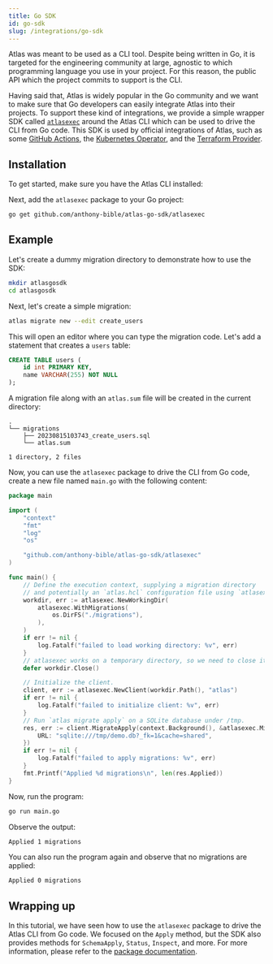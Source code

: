 ```yaml
---
title: Go SDK
id: go-sdk
slug: /integrations/go-sdk
---
```



Atlas was meant to be used as a CLI tool. Despite being written in Go, it is targeted for the
engineering community at large, agnostic to which programming language you use in your project.
For this reason, the public API which the project commits to support is the CLI.

Having said that, Atlas is widely popular in the Go community and we want to make sure that
Go developers can easily integrate Atlas into their projects. To support these kind of integrations,
we provide a simple wrapper SDK called [`atlasexec`](https://github.com/anthony-bible/atlas-go-sdk/tree/master/atlasexec) 
around the Atlas CLI which can be used to drive the CLI from Go code. This SDK is used by official 
integrations of Atlas, such as some [GitHub Actions](/integrations/github-actions), the [Kubernetes Operator](/integrations/kubernetes/operator),
and the [Terraform Provider](/integrations/terraform-provider).

## Installation

To get started, make sure you have the Atlas CLI installed:

<InstallationInstructions />

Next, add the `atlasexec` package to your Go project:

```bash
go get github.com/anthony-bible/atlas-go-sdk/atlasexec
```

## Example

Let's create a dummy migration directory to demonstrate how to use the SDK:

```bash
mkdir atlasgosdk
cd atlasgosdk
```

Next, let's create a simple migration:

```bash
atlas migrate new --edit create_users
```

This will open an editor where you can type the migration code. Let's add a statement
that creates a `users` table:

```sql
CREATE TABLE users (
    id int PRIMARY KEY,
    name VARCHAR(255) NOT NULL
);
```
A migration file along with an `atlas.sum` file will be created in the current directory:

```
.
└── migrations
    ├── 20230815103743_create_users.sql
    └── atlas.sum

1 directory, 2 files
```


Now, you can use the `atlasexec` package to drive the CLI from Go code, create a new file named `main.go` with the following content:

```go
package main

import (
	"context"
	"fmt"
	"log"
	"os"

	"github.com/anthony-bible/atlas-go-sdk/atlasexec"
)

func main() {
	// Define the execution context, supplying a migration directory
	// and potentially an `atlas.hcl` configuration file using `atlasexec.WithHCL`.
	workdir, err := atlasexec.NewWorkingDir(
		atlasexec.WithMigrations(
			os.DirFS("./migrations"),
		),
	)
	if err != nil {
		log.Fatalf("failed to load working directory: %v", err)
	}
	// atlasexec works on a temporary directory, so we need to close it
	defer workdir.Close()

	// Initialize the client.
	client, err := atlasexec.NewClient(workdir.Path(), "atlas")
	if err != nil {
		log.Fatalf("failed to initialize client: %v", err)
	}
	// Run `atlas migrate apply` on a SQLite database under /tmp.
	res, err := client.MigrateApply(context.Background(), &atlasexec.MigrateApplyParams{
		URL: "sqlite:///tmp/demo.db?_fk=1&cache=shared",
	})
	if err != nil {
		log.Fatalf("failed to apply migrations: %v", err)
	}
	fmt.Printf("Applied %d migrations\n", len(res.Applied))
}
```

Now, run the program:

```bash
go run main.go
```

Observe the output:

```bash
Applied 1 migrations
```

You can also run the program again and observe that no migrations are applied:

```bash
Applied 0 migrations
```

## Wrapping up

In this tutorial, we have seen how to use the `atlasexec` package to drive the Atlas CLI from Go code.
We focused on the `Apply` method, but the SDK also provides methods for `SchemaApply`, `Status`, `Inspect`, and more.
For more information, please refer to the [package documentation](https://pkg.go.dev/github.com/anthony-bible/atlas-go-sdk@master/atlasexec).
